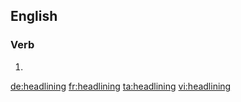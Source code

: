 ==English==

===Verb===
{{head|en|present participle}}

# {{present participle of|headline|lang=en|nocat=1}}

[[de:headlining]]
[[fr:headlining]]
[[ta:headlining]]
[[vi:headlining]]